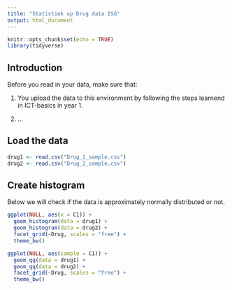---
title: "Statistiek op Drug data ISG"
output: html_document
---

```{r setup, include=FALSE}
knitr::opts_chunk$set(echo = TRUE)
library(tidyverse)
```

## Introduction

Before you read in your data, make sure that: 

1. You upload the data to this environment by following the steps learnend in ICT-basics in year 1. 

2. ...

## Load the data

```{r read data}
drug1 <- read.csv("Drug_1_sample.csv")
drug2 <- read.csv("Drug_2_sample.csv")
```

## Create histogram

Below we will check if the data is approximately normally distributed or not.

```{r histogram}
ggplot(NULL, aes(x = C1)) +
  geom_histogram(data = drug1) +
  geom_histogram(data = drug2) +
  facet_grid(~Drug, scales = "free") +
  theme_bw()

ggplot(NULL, aes(sample = C1)) +
  geom_qq(data = drug1) +
  geom_qq(data = drug2) +
  facet_grid(~Drug, scales = "free") +
  theme_bw()
```
